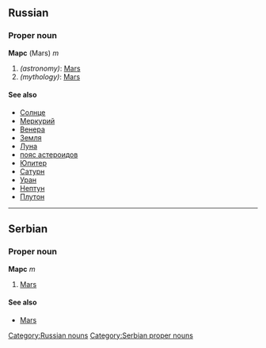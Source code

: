==Russian==
[[Category:Russian nouns]]
===Proper noun===
'''Марс''' (Mars) ''m''

#''(astronomy)'': [[Mars]]
#''(mythology)'': [[Mars]]

====See also====
*[[Солнце]]
*[[Меркурий]]
*[[Венера]]
*[[Земля]]
*[[Луна]]
*[[пояс астероидов]]
*[[Юпитер]]
*[[Сатурн]]
*[[Уран]]
*[[Нептун]]
*[[Плутон]]


----

==Serbian==
===Proper noun===
'''Марс''' ''m''
#[[Mars]]
====See also====
*[[Mars]]
[[Category:Serbian proper nouns]]